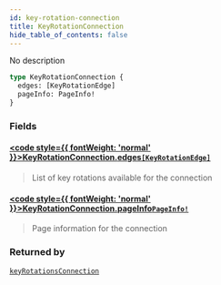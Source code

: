 ```yaml
---
id: key-rotation-connection
title: KeyRotationConnection
hide_table_of_contents: false
---
```








No description

```graphql
type KeyRotationConnection {
  edges: [KeyRotationEdge]
  pageInfo: PageInfo!
}
```


### Fields

#### [<code style={{ fontWeight: 'normal' }}>KeyRotationConnection.<b>edges</b></code>](#)<Bullet />[`[KeyRotationEdge]`](/docs/testnet/graphql/objects/key-rotation-edge) <Badge class="secondary" text="list"/> <Badge class="secondary" text="object"/>
> List of key rotations available for the connection
> 

#### [<code style={{ fontWeight: 'normal' }}>KeyRotationConnection.<b>pageInfo</b></code>](#)<Bullet />[`PageInfo!`](/docs/testnet/graphql/objects/page-info) <Badge class="secondary" text="non-null"/> <Badge class="secondary" text="object"/>
> Page information for the connection
> 



### Returned by

[`keyRotationsConnection`](/docs/testnet/graphql/queries/key-rotations-connection)  <Badge class="secondary" text="query"/>




